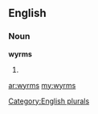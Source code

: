==English==

===Noun===
'''wyrms'''

# {{plural of|[[wyrm]]}}

[[Category:English plurals]]

[[ar:wyrms]]
[[my:wyrms]]